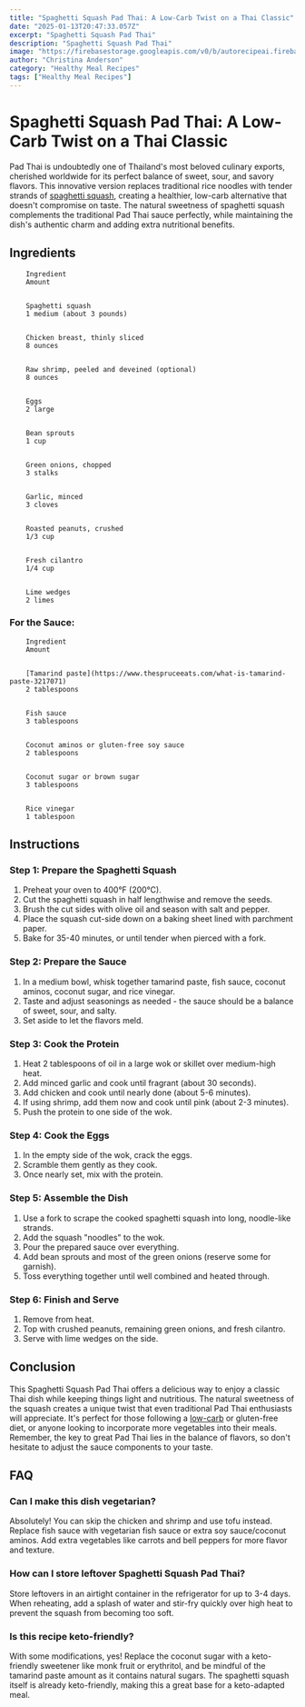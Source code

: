 ```yaml
---
title: "Spaghetti Squash Pad Thai: A Low-Carb Twist on a Thai Classic"
date: "2025-01-13T20:47:33.057Z"
excerpt: "Spaghetti Squash Pad Thai"
description: "Spaghetti Squash Pad Thai"
image: "https://firebasestorage.googleapis.com/v0/b/autorecipeai.firebasestorage.app/o/generated-images%2F1736801251232-tgdu16uoi1.jpg?alt=media&token=3f297acb-712f-43e0-a683-5dd751529312"
author: "Christina Anderson"
category: "Healthy Meal Recipes"
tags: ["Healthy Meal Recipes"]
---
```


# Spaghetti Squash Pad Thai: A Low-Carb Twist on a Thai Classic


Pad Thai is undoubtedly one of Thailand's most beloved culinary exports, cherished worldwide for its perfect balance of sweet, sour, and savory flavors. This innovative version replaces traditional rice noodles with tender strands of [spaghetti squash](https://www.healthline.com/nutrition/spaghetti-squash-benefits), creating a healthier, low-carb alternative that doesn't compromise on taste. The natural sweetness of spaghetti squash complements the traditional Pad Thai sauce perfectly, while maintaining the dish's authentic charm and adding extra nutritional benefits.



## Ingredients



    
        Ingredient
        Amount
    
    
        Spaghetti squash
        1 medium (about 3 pounds)
    
    
        Chicken breast, thinly sliced
        8 ounces
    
    
        Raw shrimp, peeled and deveined (optional)
        8 ounces
    
    
        Eggs
        2 large
    
    
        Bean sprouts
        1 cup
    
    
        Green onions, chopped
        3 stalks
    
    
        Garlic, minced
        3 cloves
    
    
        Roasted peanuts, crushed
        1/3 cup
    
    
        Fresh cilantro
        1/4 cup
    
    
        Lime wedges
        2 limes
    




### For the Sauce:


    
        Ingredient
        Amount
    
    
        [Tamarind paste](https://www.thespruceeats.com/what-is-tamarind-paste-3217071)
        2 tablespoons
    
    
        Fish sauce
        3 tablespoons
    
    
        Coconut aminos or gluten-free soy sauce
        2 tablespoons
    
    
        Coconut sugar or brown sugar
        3 tablespoons
    
    
        Rice vinegar
        1 tablespoon
    




## Instructions


### Step 1: Prepare the Spaghetti Squash

1. Preheat your oven to 400°F (200°C).
2. Cut the spaghetti squash in half lengthwise and remove the seeds.
3. Brush the cut sides with olive oil and season with salt and pepper.
4. Place the squash cut-side down on a baking sheet lined with parchment paper.
5. Bake for 35-40 minutes, or until tender when pierced with a fork.

### Step 2: Prepare the Sauce

1. In a medium bowl, whisk together tamarind paste, fish sauce, coconut aminos, coconut sugar, and rice vinegar.
2. Taste and adjust seasonings as needed - the sauce should be a balance of sweet, sour, and salty.
3. Set aside to let the flavors meld.

### Step 3: Cook the Protein

1. Heat 2 tablespoons of oil in a large wok or skillet over medium-high heat.
2. Add minced garlic and cook until fragrant (about 30 seconds).
3. Add chicken and cook until nearly done (about 5-6 minutes).
4. If using shrimp, add them now and cook until pink (about 2-3 minutes).
5. Push the protein to one side of the wok.

### Step 4: Cook the Eggs

1. In the empty side of the wok, crack the eggs.
2. Scramble them gently as they cook.
3. Once nearly set, mix with the protein.

### Step 5: Assemble the Dish

1. Use a fork to scrape the cooked spaghetti squash into long, noodle-like strands.
2. Add the squash "noodles" to the wok.
3. Pour the prepared sauce over everything.
4. Add bean sprouts and most of the green onions (reserve some for garnish).
5. Toss everything together until well combined and heated through.

### Step 6: Finish and Serve

1. Remove from heat.
2. Top with crushed peanuts, remaining green onions, and fresh cilantro.
3. Serve with lime wedges on the side.

## Conclusion

This Spaghetti Squash Pad Thai offers a delicious way to enjoy a classic Thai dish while keeping things light and nutritious. The natural sweetness of the squash creates a unique twist that even traditional Pad Thai enthusiasts will appreciate. It's perfect for those following a [low-carb](https://www.medicalnewstoday.com/articles/323728) or gluten-free diet, or anyone looking to incorporate more vegetables into their meals. Remember, the key to great Pad Thai lies in the balance of flavors, so don't hesitate to adjust the sauce components to your taste.



## FAQ


### Can I make this dish vegetarian?

Absolutely! You can skip the chicken and shrimp and use tofu instead. Replace fish sauce with vegetarian fish sauce or extra soy sauce/coconut aminos. Add extra vegetables like carrots and bell peppers for more flavor and texture.



### How can I store leftover Spaghetti Squash Pad Thai?

Store leftovers in an airtight container in the refrigerator for up to 3-4 days. When reheating, add a splash of water and stir-fry quickly over high heat to prevent the squash from becoming too soft.



### Is this recipe keto-friendly?

With some modifications, yes! Replace the coconut sugar with a keto-friendly sweetener like monk fruit or erythritol, and be mindful of the tamarind paste amount as it contains natural sugars. The spaghetti squash itself is already keto-friendly, making this a great base for a keto-adapted meal.

